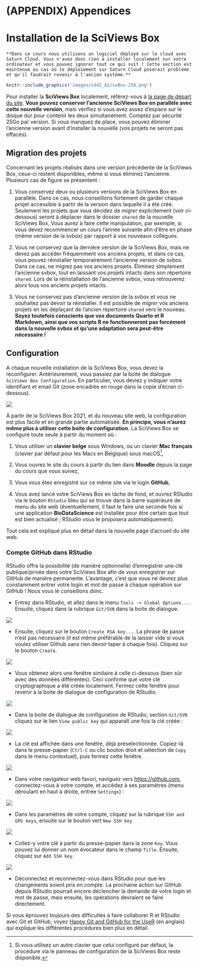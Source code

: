 # (APPENDIX) Appendices {.unnumbered}

# Installation de la SciViews Box {#svbox}

```block
**Dans ce cours nous utilisons un logiciel déployé sur le cloud avec Saturn Cloud. Vous n'avez donc rien à installer localement sur votre ordinateur et vous pouvez ignorer tout ce qui suit ! Cette section est maintenue au cas où le déploiement sur Saturn Cloud poserait problème et qu'il faudrait revenir à l'ancien système.**
```

```r
knitr::include_graphics('images/sdd2_A1/svBox-256.png')
```

Pour installer la **SciViews Box** localement, référez-vous à [la page de départ du site](https://wp.sciviews.org). **Vous pouvez conserver l'ancienne SciViews Box en parallèle avec cette nouvelle version**, mais vérifiez si vous avez assez d'espace sur le disque dur pour contenir les deux simultanément. Comptez par sécurité 25Go par version. Si vous manquez de place, vous pouvez éliminer l'ancienne version avant d'installer la nouvelle (vos projets ne seront pas effacés).

## Migration des projets

Concernant les projets réalisés dans une version précédente de la SciViews Box, ceux-ci restent disponibles, même si vous éliminez l'ancienne. Plusieurs cas de figure se présentent :

1.  Vous conservez deux ou plusieurs versions de la SciViews Box en parallèle. Dans ce cas, nous conseillons fortement de garder chaque projet accessible à partir de la version dans laquelle il a été créé. Seulement les projets que vous décidez de *migrer* explicitement (voir ci-dessous) seront à déplacer dans le dossier `shared` de la nouvelle SciViews Box. Vous aurez à faire cette manipulation, par exemple, si vous devez recommencer un cours l'année suivante afin d'être en phase (même version de la svbox) par rapport à vos nouveaux collègues.

2.  Vous ne conservez que la dernière version de la SciViews Box, mais ne devez pas accéder fréquemment vos anciens projets, et dans ce cas, vous pouvez réinstaller temporairement l'ancienne version de svbox. Dans ce cas, ne migrez pas vos anciens projets. Éliminez simplement l'ancienne svbox, tout en laissant vos projets intacts dans son répertoire `shared`. Lors de la réinstallation de l'ancienne svbox, vous retrouverez alors tous vos anciens projets intacts.

3.  Vous ne conservez pas d'ancienne version de la svbox et vous ne souhaitez pas devoir la réinstaller. Il est possible de *migrer* vos anciens projets en les déplaçant de l'ancien répertoire `shared` vers le nouveau. **Soyez toutefois conscients que vos documents Quarto et R Markdown, ainsi que vos scripts R ne fonctionneront pas forcément dans la nouvelle svbox et qu'une adaptation sera peut-être nécessaire !**

## Configuration

A chaque nouvelle installation de la SciViews Box, vous devez la reconfigurer. Antérieurement, vous passiez par la boite de dialogue `SciViews Box Configuration`. En particulier, vous deviez y indiquer votre identifiant et email Git (zone encadrée en rouge dans la copie d'écran ci-dessous).

![](images/sdd2_A1/svbox_config.png)

À partir de la SciViews Box 2021, et du nouveau site web, la configuration est plus facile et en grande partie automatisée. **En principe, vous n'aurez même plus à utiliser cette boite de configuration.** La SciViews Box se configure toute seule à partir du moment où :

1.  Vous utiliser un **clavier belge** sous Windows, ou un clavier **Mac français** (clavier par défaut pour les Macs en Belgique) sous macOS[^a1-installation-svbox-1],

2.  Vous ouvrez le site du cours à partir du lien dans **Moodle** depuis la page du cours que vous suivez,

3.  Vous vous êtes enregistré sur ce même site via le login **GitHub**,

4.  Vous avez lancé votre SciViews Box en tâche de fond, et ouvrez RStudio via le bouton `RStudio` bleu qui se trouve dans la barre supérieure de menu du site web (éventuellement, il faut le faire une seconde fois si une application **BioDataScience** est installée pour être certain que tout est bien actualisé ; RStudio vous le proposera automatiquement).

[^a1-installation-svbox-1]: Si vous utilisez un autre clavier que celui configuré par défaut, la procédure via le panneau de configuration de la SciViews Box reste disponible.

Tout cela est expliqué plus en détail dans la nouvelle page d'accueil du site web.

### Compte GitHub dans RStudio

RStudio offre la possibilité (de manière optionnelle) d'enregistrer une clé publique/privée dans votre SciViews Box afin de vous enregistrer sur GitHub de manière permanente. L'avantage, c'est que vous ne devrez plus constamment entrer votre login et mot de passe à chaque opération sur GitHub ! Nous vous le conseillons donc.

-   Entrez dans RStudio, et allez dans le menu `Tools -> Global Options...`. Ensuite, cliquez dans la rubrique `Git/SVN` dans la boite de dialogue.

![](images/sdd2_A1/github_config_rstudio1.png)

-   Ensuite, cliquez sur le bouton `Create RSA key...`. La phrase de passe n'est pas nécessaire (il est même préférable de la laisser vide si vous voulez utiliser Github sans rien devoir taper à chaque fois). Cliquez sur le bouton `Create`.

![](images/sdd2_A1/github_config_rstudio2.png)

-   Vous obtenez alors une fenêtre similaire à celle ci-dessous (bien sûr avec des données différentes). Ceci confirme que votre clé cryptographique a été créée localement. Fermez cette fenêtre pour revenir à la boite de dialogue de configuration de RStudio.

![](images/sdd2_A1/github_config_rstudio3.png)

-   Dans la boite de dialogue de configuration de RStudio, section `Git/SVN` cliquez sur le lien `View public key` qui apparaît une fois la clé créée :

![](images/sdd2_A1/github_config_rstudio4.png)

-   La clé est affichée dans une fenêtre, déjà présélectionnée. Copiez-là dans le presse-papier (`Ctrl-C` ou clic bouton droit et sélection de `Copy` dans le menu contextuel), puis fermez cette fenêtre.

![](images/sdd2_A1/github_config_rstudio5.png)

-   Dans votre navigateur web favori, naviguez vers <https://github.com>, connectez-vous à votre compte, et accédez à ses paramètres (menu déroulant en haut à droite, entrée `Settings`) :

![](images/sdd2_A1/github_config_rstudio6.png)

-   Dans les paramètres de votre compte, cliquez sur la rubrique `SSH and GPG keys`, ensuite sur le bouton vert `New SSH key`

![](images/sdd2_A1/github_config_rstudio7.png)

-   Collez-y votre clé à partir du presse-papier dans la zone `Key`. Vous pouvez lui donner un nom évocateur dans le champ `Title`. Ensuite, cliquez sur `Add SSH key`.

![](images/sdd2_A1/github_config_rstudio8.png)

-   Déconnectez et reconnectez-vous dans RStudio pour que les changements soient pris en compte. La prochaine action sur GitHub depuis RStudio pourrait encore déclencher la demande de votre login et mot de passe, mais ensuite, les opérations devraient se faire directement.

Si vous éprouvez toujours des difficultés à faire collaborer R et RStudio avec Git et GitHub, voyez [Happy Git and GitHub for the UseR](https://happygitwithr.com) (en anglais) qui explique les différentes procédures bien plus en détail.
